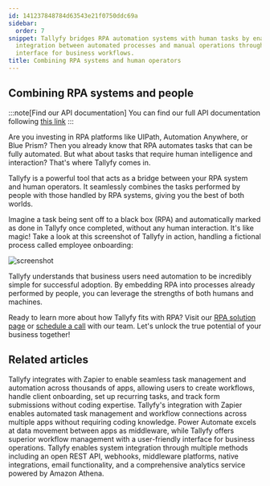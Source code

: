 ```yaml
---
id: 141237848784d63543e21f0750ddc69a
sidebar:
  order: 7
snippet: Tallyfy bridges RPA automation systems with human tasks by enabling seamless
  integration between automated processes and manual operations through a user-friendly
  interface for business workflows.
title: Combining RPA systems and human operators
---
```


## Combining RPA systems and people

:::note[Find our API documentation]
You can find our full API documentation following [this link](https://go.tallyfy.com/api/)
:::

Are you investing in RPA platforms like UIPath, Automation Anywhere, or Blue Prism? Then you already know that RPA automates tasks that can be fully automated. But what about tasks that require human intelligence and interaction? That's where Tallyfy comes in.

Tallyfy is a powerful tool that acts as a bridge between your RPA system and human operators. It seamlessly combines the tasks performed by people with those handled by RPA systems, giving you the best of both worlds.

Imagine a task being sent off to a black box (RPA) and automatically marked as done in Tallyfy once completed, without any human interaction. It's like magic! Take a look at this screenshot of Tallyfy in action, handling a fictional process called employee onboarding:

![screenshot](https://screenshots.tallyfy.com/file-m7RnDzI1Ry.png)

Tallyfy understands that business users need automation to be incredibly simple for successful adoption. By embedding RPA into processes already performed by people, you can leverage the strengths of both humans and machines.

Ready to learn more about how Tallyfy fits with RPA? Visit our [RPA solution page](https://tallyfy.com/solutions/robotic-process-automation-rpa-orchestration-software/) or [schedule a call](https://tallyfy.com/booking) with our team. Let's unlock the true potential of your business together!


## Related articles
<CardGrid>
<LinkTitleCard header="<b>Zapier > Tallyfy & Zapier</b>" href="/products/pro/integrations/middleware/zapier/how-can-i-improve-task-management-with-tallyfy/" > Tallyfy integrates with Zapier to enable seamless task management and automation across thousands of apps, allowing users to create workflows, handle client onboarding, set up recurring tasks, and track form submissions without coding expertise. </LinkTitleCard>
<LinkTitleCard header="<b>Middleware > Zapier</b>" href="/products/pro/integrations/middleware/zapier/" > Tallyfy's integration with Zapier enables automated task management and workflow connections across multiple apps without requiring coding knowledge. </LinkTitleCard>
<LinkTitleCard header="<b>Middleware > Power Automate</b>" href="/products/pro/integrations/middleware/power-automate/" > Power Automate excels at data movement between apps as middleware, while Tallyfy offers superior workflow management with a user-friendly interface for business operations. </LinkTitleCard>
<LinkTitleCard header="<b>Pro > Integrations</b>" href="/products/pro/integrations/" > Tallyfy enables system integration through multiple methods including an open REST API, webhooks, middleware platforms, native integrations, email functionality, and a comprehensive analytics service powered by Amazon Athena. </LinkTitleCard>
</CardGrid>